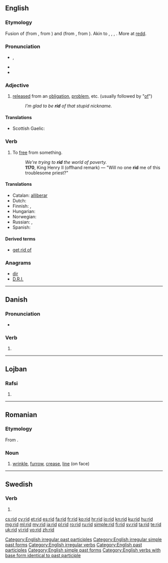 {{also|riđ}}
==English==

===Etymology===
Fusion of {{etyl|enm}} {{term|redden||to deliver from, rid, clear|lang=enm}} (from {{etyl|ang}} {{term|hreddan||to deliver, rescue, free from, take away|lang=ang}}, from {{proto|Germanic|hradjanan|to save, deliver}}) and {{enm}} {{term|ridden||to clear away, remove obstructions|lang=enm}} (from {{ang}} {{term|gehryddan|ġeryddan|to clear land|lang=ang}}, from {{proto|Germanic|riudijanan|to clear}}). Akin to {{etyl|ofs|-}} {{term|hredda||to save|lang=ofs}}, {{etyl|de|-}} {{term|retten||to save, deliver|lang=de}}, {{etyl|non|-}} {{term|ryðja||to clear, empty|lang=non}}, {{non}} {{term|hróðja|hrōðja|to clear, strip|lang=non}}. More at [[redd]].

===Pronunciation===
* {{IPA|/ˈrɪd/}}, {{X-SAMPA|/'/}}
* {{audio|en-us-rid.ogg|Audio (US)}}
* {{rhymes|ɪd}}

===Adjective===
{{en-adj|-}}

# [[released]] from an [[obligation]], [[problem]], etc. (usually followed by "[[of]]")
#: ''I’m glad to be '''rid''' of that stupid nickname.''

====Translations====
{{trans-top|released from}}
* Scottish Gaelic: {{t|gd|cuidhteas}}
{{trans-mid}}
{{trans-bottom}}

===Verb===
{{en-verb|rids|ridding|'''rid''' or '''[[ridded]]'''|'''[[rid]]''' or '''[[ridden]]'''}}

# To [[free]] from something.
#: ''We're trying to '''rid''' the world of poverty.''
#: '''1170''', King Henry II (offhand remark) — "Will no one '''rid''' me of this troublesome priest?"

====Translations====
* Catalan: [[alliberar]]
* Dutch: {{t+|nl|kwijt}}
* Finnish: {{t+|fi|vapauttaa}}, {{t+|fi|päästää}}
* Hungarian: {{t|hu|megszabadít}}
* Norwegian: {{t|no|kvitt}}
* Russian: {{t|ru|избавлять|sc=Cyrl|tr=izbavlját'}} {{impf}}, {{t|ru|избавить|sc=Cyrl|tr=izbávit'}} {{pf.}}
* Spanish: {{t-|es|liberar}}

====Derived terms====
* [[get rid of]]

===Anagrams===
* [[dir#English|dir]]
* [[D.R.I.#English|D.R.I.]]

[[Category:English irregular past participles]]
[[Category:English irregular simple past forms]]
[[Category:English irregular verbs]]
[[Category:English past participles]]
[[Category:English simple past forms]]
[[Category:English verbs with base form identical to past participle]]

----

==Danish==

===Pronunciation===
* {{IPA|/riːd/|[ʁiðˀ]|lang=da}}

===Verb===
{{head|da|verb form}}

# {{form of|imperative|ride|lang=da}}

----

==Lojban==

===Rafsi===
{{jbo-rafsi}}

# {{rafsi of|crida}}

----

==Romanian==

===Etymology===
From {{etyl|fr|ro}} {{term|ride|lang=fr}}.

===Noun===
{{ro-noun|n|riduri}}

# [[wrinkle]], [[furrow]], [[crease]], [[line]] (on face)

----

==Swedish==

===Verb===
{{head|sv|verb form}}

# {{sv-verb-form-imp|rida}}

[[cs:rid]]
[[cy:rid]]
[[et:rid]]
[[es:rid]]
[[fa:rid]]
[[fr:rid]]
[[ko:rid]]
[[hr:rid]]
[[io:rid]]
[[kn:rid]]
[[ku:rid]]
[[hu:rid]]
[[mg:rid]]
[[ml:rid]]
[[my:rid]]
[[ja:rid]]
[[pl:rid]]
[[ro:rid]]
[[ru:rid]]
[[simple:rid]]
[[fi:rid]]
[[sv:rid]]
[[ta:rid]]
[[te:rid]]
[[uk:rid]]
[[vi:rid]]
[[vo:rid]]
[[zh:rid]]